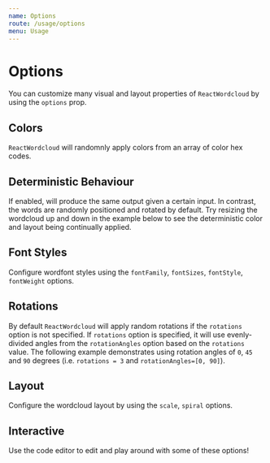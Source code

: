 ```yaml
---
name: Options
route: /usage/options
menu: Usage
---
```




# Options

You can customize many visual and layout properties of `ReactWordcloud` by using the `options` prop.

## Colors

`ReactWordcloud` will randomnly apply colors from an array of color hex codes.

<Playground>
  <ReactWordcloud
    options={{
      colors: ['#1f77b4', '#9467bd', '#8c564b'],
    }}
    words={words}
  />
</Playground>

## Deterministic Behaviour

If enabled, will produce the same output given a certain input. In contrast, the words are randomly positioned and rotated by default. Try resizing the wordcloud up and down in the example below to see the deterministic color and layout being continually applied.

<Playground>
  <ReactWordcloud
    options={{
      deterministic: true,
    }}
    words={words}
  />
</Playground>

## Font Styles

Configure wordfont styles using the `fontFamily`, `fontSizes`, `fontStyle`, `fontWeight` options.

<Playground>
  <ReactWordcloud
    options={{
      fontFamily: 'courier new',
      fontSizes: [10, 20],
      fontStyle: 'italic',
      fontWeight: 'bold',
    }}
    words={words}
  />
</Playground>

## Rotations

By default `ReactWordcloud` will apply random rotations if the `rotations` option is not specified. If `rotations` option is specified, it will use evenly-divided angles from the `rotationAngles` option based on the `rotations` value. The following example demonstrates using rotation angles of `0`, `45` and `90` degrees (i.e. `rotations = 3` and `rotationAngles=[0, 90]`).

<Playground>
  <ReactWordcloud
    options={{
      rotations: 3,
      rotationAngles: [0, 90],
    }}
    words={words}
  />
</Playground>

## Layout

Configure the wordcloud layout by using the `scale`, `spiral` options.

<Playground>
  <ReactWordcloud
    options={{
      scale: 'log',
      spiral: 'rectangular',
    }}
    words={words}
  />
</Playground>

## Interactive

Use the code editor to edit and play around with some of these options!

<Playground>
  <ReactWordcloud
    words={words}
    options={{
      colors: [
        '#1f77b4',
        '#ff7f0e',
        '#2ca02c',
        '#d62728',
        '#9467bd',
        '#8c564b',
      ],
      enableTooltip: true,
      deterministic: false,
      fontFamily: 'impact',
      fontSizes: [5, 60],
      fontStyle: 'normal',
      fontWeight: 'normal',
      padding: 1,
      rotations: 3,
      rotationAngles: [0, 90],
      scale: 'sqrt',
      spiral: 'archimedean',
      enableTransiton: true,
      transitionDuration: 1000,
    }}
  />
</Playground>

